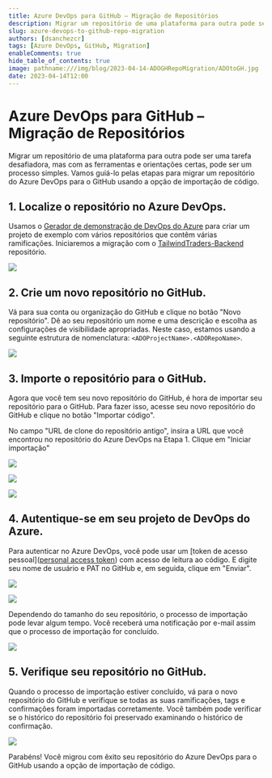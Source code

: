 ```yaml
---
title: Azure DevOps para GitHub – Migração de Repositórios
description: Migrar um repositório de uma plataforma para outra pode ser uma tarefa desafiadora, mas com as ferramentas e orientações certas, pode ser um processo simples.
slug: azure-devops-to-github-repo-migration
authors: [dsanchezcr]
tags: [Azure DevOps, GitHub, Migration]
enableComments: true
hide_table_of_contents: true
image: pathname:///img/blog/2023-04-14-ADOGHRepoMigration/ADOtoGH.jpg
date: 2023-04-14T12:00
---
```

# Azure DevOps para GitHub – Migração de Repositórios

Migrar um repositório de uma plataforma para outra pode ser uma tarefa desafiadora, mas com as ferramentas e orientações certas, pode ser um processo simples. Vamos guiá-lo pelas etapas para migrar um repositório do Azure DevOps para o GitHub usando a opção de importação de código.
<!--truncate-->
## 1. Localize o repositório no Azure DevOps.

Usamos o [Gerador de demonstração de DevOps do Azure](https://azuredevopsdemogenerator.azurewebsites.net) para criar um projeto de exemplo com vários repositórios que contêm várias ramificações. Iniciaremos a migração com o [TailwindTraders-Backend](https://github.com/microsoft/tailwindTraders-backend) repositório.

![](pathname:///img/blog/2023-04-14-ADOGHRepoMigration/ADORepo.png)

## 2. Crie um novo repositório no GitHub.

Vá para sua conta ou organização do GitHub e clique no botão "Novo repositório". Dê ao seu repositório um nome e uma descrição e escolha as configurações de visibilidade apropriadas.
Neste caso, estamos usando a seguinte estrutura de nomenclatura: `<ADOProjectName>.<ADORepoName>`.

![](pathname:///img/blog/2023-04-14-ADOGHRepoMigration/GHRepo.png)

## 3. Importe o repositório para o GitHub.

Agora que você tem seu novo repositório do GitHub, é hora de importar seu repositório para o GitHub. Para fazer isso, acesse seu novo repositório do GitHub e clique no botão "Importar código".

No campo "URL de clone do repositório antigo", insira a URL que você encontrou no repositório do Azure DevOps na Etapa 1. Clique em "Iniciar importação"

![](pathname:///img/blog/2023-04-14-ADOGHRepoMigration/ADORepoURL.png)

![](pathname:///img/blog/2023-04-14-ADOGHRepoMigration/GHImportCode.png)

![](pathname:///img/blog/2023-04-14-ADOGHRepoMigration/GHImportRepo.png)

## 4. Autentique-se em seu projeto de DevOps do Azure.

Para autenticar no Azure DevOps, você pode usar um [token de acesso pessoal]([personal access token](https://learn.microsoft.com/azure/devops/organizations/accounts/use-personal-access-tokens-to-authenticate?view=azure-devops&tabs=Windows#create-a-pat?WT.mc_id=DT-MVP-5005361)) com acesso de leitura ao código. E digite seu nome de usuário e PAT no GitHub e, em seguida, clique em "Enviar".

![](pathname:///img/blog/2023-04-14-ADOGHRepoMigration/ADOPAT.png)

![](pathname:///img/blog/2023-04-14-ADOGHRepoMigration/GHAuth.png)

Dependendo do tamanho do seu repositório, o processo de importação pode levar algum tempo. Você receberá uma notificação por e-mail assim que o processo de importação for concluído.

![](pathname:///img/blog/2023-04-14-ADOGHRepoMigration/GHMigration.png)

## 5. Verifique seu repositório no GitHub.

Quando o processo de importação estiver concluído, vá para o novo repositório do GitHub e verifique se todas as suas ramificações, tags e confirmações foram importadas corretamente. Você também pode verificar se o histórico do repositório foi preservado examinando o histórico de confirmação.

![](pathname:///img/blog/2023-04-14-ADOGHRepoMigration/RepoMigrated.png)

Parabéns! Você migrou com êxito seu repositório do Azure DevOps para o GitHub usando a opção de importação de código.